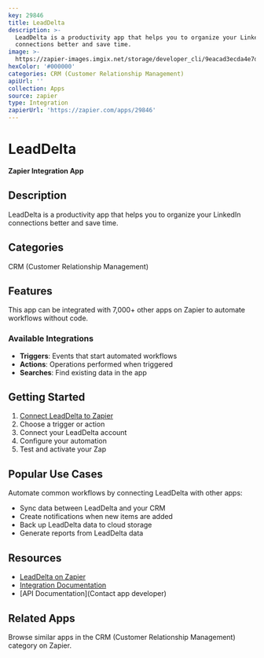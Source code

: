 ```yaml
---
key: 29846
title: LeadDelta
description: >-
  LeadDelta is a productivity app that helps you to organize your LinkedIn
  connections better and save time.
image: >-
  https://zapier-images.imgix.net/storage/developer_cli/9eacad3ecda4e7d1515449805ac3e08e.png?auto=format%2Ccompress&ixlib=python-3.0.0&q=50
hexColor: '#000000'
categories: CRM (Customer Relationship Management)
apiUrl: ''
collection: Apps
source: zapier
type: Integration
zapierUrl: 'https://zapier.com/apps/29846'
---
```

# LeadDelta

**Zapier Integration App**

## Description

LeadDelta is a productivity app that helps you to organize your LinkedIn connections better and save time.

## Categories

CRM (Customer Relationship Management)

## Features

This app can be integrated with 7,000+ other apps on Zapier to automate workflows without code.

### Available Integrations

- **Triggers**: Events that start automated workflows
- **Actions**: Operations performed when triggered
- **Searches**: Find existing data in the app

## Getting Started

1. [Connect LeadDelta to Zapier](https://zapier.com/apps/29846)
2. Choose a trigger or action
3. Connect your LeadDelta account
4. Configure your automation
5. Test and activate your Zap

## Popular Use Cases

Automate common workflows by connecting LeadDelta with other apps:

- Sync data between LeadDelta and your CRM
- Create notifications when new items are added
- Back up LeadDelta data to cloud storage
- Generate reports from LeadDelta data

## Resources

- [LeadDelta on Zapier](https://zapier.com/apps/29846)
- [Integration Documentation](https://zapier.com/apps/29846/integrations)
- [API Documentation](Contact app developer)

## Related Apps

Browse similar apps in the CRM (Customer Relationship Management) category on Zapier.
